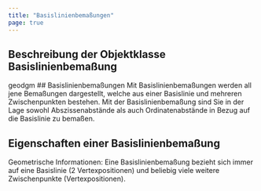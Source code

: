 ```yaml
---
title: "Basislinienbemaßungen"
page: true
---
```

## Beschreibung der Objektklasse  <Bold> Basislinienbema&#223;ung </Bold> 
<GeoDesigner>
 <Placeholder>geodgm</Placeholder> </GeoDesigner>
## Basislinienbema&#223;ungen
Mit Basislinienbema&#223;ungen werden all jene Bema&#223;ungen dargestellt, welche aus einer Basislinie und mehreren Zwischenpunkten bestehen. Mit der Basislinienbema&#223;ung sind Sie in der Lage sowohl Abszissenabst&#228;nde als auch Ordinatenabst&#228;nde in Bezug auf die Basislinie zu bema&#223;en.

## Eigenschaften einer Basislinienbema&#223;ung
 <Bold> Geometrische Informationen: </Bold>  Eine Basislinienbema&#223;ung bezieht sich immer auf eine Basislinie (2 Vertexpositionen) und beliebig viele weitere Zwischenpunkte (Vertexpositionen).
